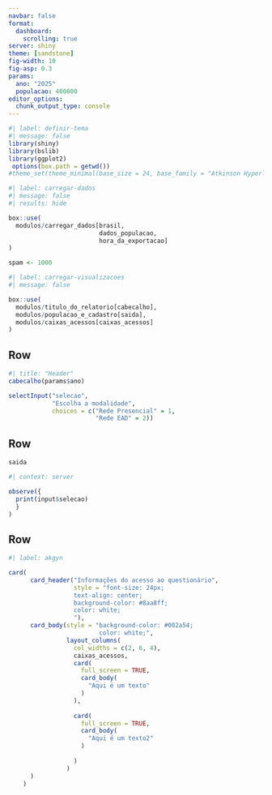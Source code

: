 ```yaml
---
navbar: false
format: 
  dashboard:
    scrolling: true
server: shiny
theme: [sandstone]
fig-width: 10
fig-asp: 0.3
params:
  ano: "2025"
  populacao: 400000
editor_options: 
  chunk_output_type: console
---
```


```r
#| label: definir-tema
#| message: false
library(shiny)
library(bslib)
library(ggplot2)
 options(box.path = getwd())
#theme_set(theme_minimal(base_size = 24, base_family = "Atkinson Hyperlegible"))
```

```r
#| label: carregar-dados
#| message: false
#| results: hide

box::use(
  modulos/carregar_dados[brasil,
                         dados_populacao,
                         hora_da_exportacao]
)

spam <- 1000

```


```r
#| label: carregar-visualizacoes
#| message: false

box::use(
  modulos/titulo_do_relatorio[cabecalho],
  modulos/populacao_e_cadastro[saida],
  modulos/caixas_acessos[caixas_acessos]
)
```


## Row {height="10%"}
```r

#| title: "Header"
cabecalho(params$ano)

selectInput("selecao",
            "Escolha a modalidade",
            choices = c("Rede Presencial" = 1,
                        "Rede EAD" = 2))

```

## Row {height="10%"}
::: {.card .cartao title="População e cadastro"}

```r

saida

```

:::


```r
#| context: server

observe({
  print(input$selecao)
  }
)
```


## Row {height="30%"}

```r
#| label: akgyn

card(
      card_header("Informações do acesso ao questionário",
                  style = "font-size: 24px;
                  text-align: center;
                  background-color: #8aa8ff;
                  color: white;
                  "),
      card_body(style = "background-color: #002a54;
                         color: white;",
                layout_columns(
                  col_widths = c(2, 6, 4),
                  caixas_acessos,
                  card(
                    full_screen = TRUE,
                    card_body(
                      "Aqui é um texto"
                    )
                  ),
                  
                  card(
                    full_screen = TRUE,
                    card_body(
                      "Aqui é um texto2"
                    )
                    
                  )
                )
      )
    )

```



